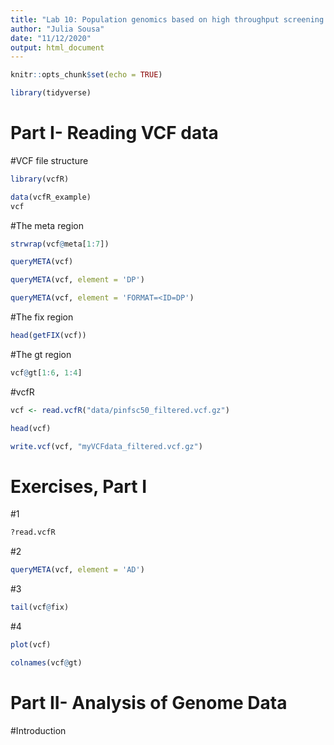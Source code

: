 ```yaml
---
title: "Lab 10: Population genomics based on high throughput screening (HTS)"
author: "Julia Sousa"
date: "11/12/2020"
output: html_document
---
```


```r
knitr::opts_chunk$set(echo = TRUE)
```


```r
library(tidyverse)
```


# Part I- Reading VCF data


#VCF file structure

```r
library(vcfR)
```

```r

data(vcfR_example)
vcf

```

#The meta region

```r
strwrap(vcf@meta[1:7])
```

```r
queryMETA(vcf)
```

```r
queryMETA(vcf, element = 'DP')
```

```r
queryMETA(vcf, element = 'FORMAT=<ID=DP')
```

#The fix region

```r
head(getFIX(vcf))
```

#The gt region

```r
vcf@gt[1:6, 1:4]
```

#vcfR

```r

vcf <- read.vcfR("data/pinfsc50_filtered.vcf.gz")

```

```r

head(vcf)

```

```r

write.vcf(vcf, "myVCFdata_filtered.vcf.gz")

```

# Exercises, Part I

#1

```r

?read.vcfR

```


#2

```r

queryMETA(vcf, element = 'AD')

```

#3

```r

tail(vcf@fix)

```

#4

```r

plot(vcf)

```

```r

colnames(vcf@gt)

```


# Part II- Analysis of Genome Data

#Introduction

#

























